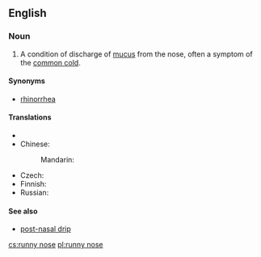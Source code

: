 ==English==
{{wikipedia|rhinorrhea}}

===Noun===
{{en-noun|sg=[[runny]] [[nose]]}}

# A condition of discharge of [[mucus]] from the nose, often a symptom of the [[common cold]].

====Synonyms====
* [[rhinorrhea]]

====Translations====
{{trans-top|condition of discharge of mucus from the nose}}
* {{trreq|ca}}
* Chinese:
*: Mandarin: {{t-|cmn|流鼻涕|tr=liú bítì|sc=Hani}}
{{trans-mid}}
* Czech: {{t+|cs|rýma|f}}
* Finnish: {{t-|fi|vuotava}} {{t+|fi|nenä}}
* Russian: {{t+|ru|насморк|m|tr=násmork}}
{{trans-bottom}}

====See also====
* [[post-nasal drip]]

[[cs:runny nose]]
[[pl:runny nose]]